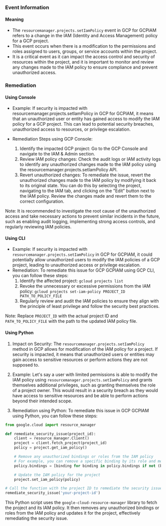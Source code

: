 
### Event Information

#### Meaning

- The `resourcemanager.projects.setIamPolicy` event in GCP for GCPIAM refers to a change in the IAM (Identity and Access Management) policy for a GCP project.
- This event occurs when there is a modification to the permissions and roles assigned to users, groups, or service accounts within the project.
- It is a critical event as it can impact the access control and security of resources within the project, and it is important to monitor and review any changes made to the IAM policy to ensure compliance and prevent unauthorized access.

### Remediation

#### Using Console

- Example: If security is impacted with resourcemanager.projects.setIamPolicy in GCP for GCPIAM, it means that an unauthorized user or entity has gained access to modify the IAM policy for a GCP project. This can lead to potential security breaches, unauthorized access to resources, or privilege escalation.

- Remediation Steps using GCP Console:
  1. Identify the impacted GCP project: Go to the GCP Console and navigate to the IAM & Admin section.
  2. Review IAM policy changes: Check the audit logs or IAM activity logs to identify any unauthorized changes made to the IAM policy using the resourcemanager.projects.setIamPolicy API.
  3. Revert unauthorized changes: To remediate the issue, revert the unauthorized changes made to the IAM policy by modifying it back to its original state. You can do this by selecting the project, navigating to the IAM tab, and clicking on the "Edit" button next to the IAM policy. Review the changes made and revert them to the correct configuration.

Note: It is recommended to investigate the root cause of the unauthorized access and take necessary actions to prevent similar incidents in the future, such as enabling audit logging, implementing strong access controls, and regularly reviewing IAM policies.

#### Using CLI

- Example: If security is impacted with `resourcemanager.projects.setIamPolicy` in GCP for GCPIAM, it could potentially allow unauthorized users to modify the IAM policies of a GCP project, leading to unauthorized access or privilege escalation.
- Remediation: To remediate this issue for GCP GCPIAM using GCP CLI, you can follow these steps:
  1. Identify the affected project: `gcloud projects list`
  2. Revoke the unnecessary or excessive permissions from the IAM policy: `gcloud projects set-iam-policy PROJECT_ID PATH_TO_POLICY_FILE`
  3. Regularly review and audit the IAM policies to ensure they align with the principle of least privilege and follow the security best practices.

Note: Replace `PROJECT_ID` with the actual project ID and `PATH_TO_POLICY_FILE` with the path to the updated IAM policy file.

#### Using Python

1. Impact on Security: The `resourcemanager.projects.setIamPolicy` method in GCP allows for modification of the IAM policy for a project. If security is impacted, it means that unauthorized users or entities may gain access to sensitive resources or perform actions they are not supposed to.

2. Example: Let's say a user with limited permissions is able to modify the IAM policy using `resourcemanager.projects.setIamPolicy` and grants themselves additional privileges, such as granting themselves the role of a project owner. This would result in a security breach as they would have access to sensitive resources and be able to perform actions beyond their intended scope.

3. Remediation using Python: To remediate this issue in GCP GCPIAM using Python, you can follow these steps:

```python
from google.cloud import resource_manager

def remediate_security_issue(project_id):
    client = resource_manager.Client()
    project = client.fetch_project(project_id)
    policy = project.get_iam_policy()

    # Remove any unauthorized bindings or roles from the IAM policy
    # For example, you can remove a specific binding by its role and member
    policy.bindings = [binding for binding in policy.bindings if not (binding.role == 'roles/owner' and 'user:unauthorized@example.com' in binding.members)]

    # Update the IAM policy for the project
    project.set_iam_policy(policy)

# Call the function with the project ID to remediate the security issue
remediate_security_issue('your-project-id')
```

This Python script uses the `google-cloud-resource-manager` library to fetch the project and its IAM policy. It then removes any unauthorized bindings or roles from the IAM policy and updates it for the project, effectively remediating the security issue.


